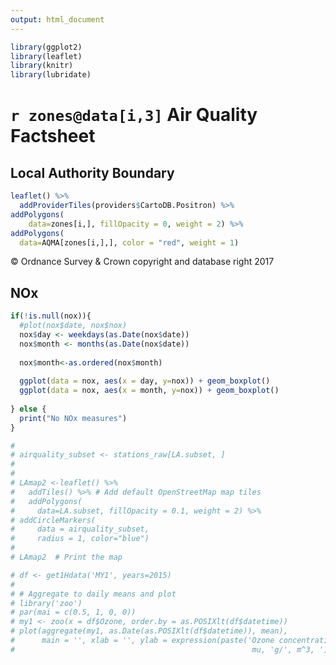 ```yaml
---
output: html_document
---
```


```r
library(ggplot2)
library(leaflet)
library(knitr)
library(lubridate)
```

# `r zones@data[i,3] ` Air Quality Factsheet

## Local Authority Boundary

```r

leaflet() %>%
  addProviderTiles(providers$CartoDB.Positron) %>%
addPolygons(
    data=zones[i,], fillOpacity = 0, weight = 2) %>%
addPolygons(
  data=AQMA[zones[i,],], color = "red", weight = 1)

```

© Ordnance Survey & Crown copyright and database right 2017

## NOx



```r
if(!is.null(nox)){
  #plot(nox$date, nox$nox)
  nox$day <- weekdays(as.Date(nox$date))
  nox$month <- months(as.Date(nox$date))
  
  nox$month<-as.ordered(nox$month) 
  
  ggplot(data = nox, aes(x = day, y=nox)) + geom_boxplot()
  ggplot(data = nox, aes(x = month, y=nox)) + geom_boxplot()
  
} else {
  print("No NOx measures")
}
```

 
```r
# 
# airquality_subset <- stations_raw[LA.subset, ]
# 
# 
# LAmap2 <-leaflet() %>%
#   addTiles() %>% # Add default OpenStreetMap map tiles
#   addPolygons(
#     data=LA.subset, fillOpacity = 0.1, weight = 2) %>%
# addCircleMarkers(
#     data = airquality_subset,
#     radius = 1, color="blue")
# 
# LAmap2  # Print the map

```

```r

# df <- get1Hdata('MY1', years=2015)
# 
# # Aggregate to daily means and plot
# library('zoo')
# par(mai = c(0.5, 1, 0, 0)) 
# my1 <- zoo(x = df$Ozone, order.by = as.POSIXlt(df$datetime))
# plot(aggregate(my1, as.Date(as.POSIXlt(df$datetime)), mean), 
#      main = '', xlab = '', ylab = expression(paste('Ozone concentration [',
#                                                     mu, 'g/', m^3, ']')))
```